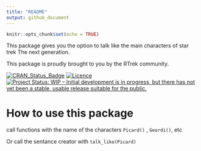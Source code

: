 ```yaml
---
title: "README"
output: github_document
---
```



```r
knitr::opts_chunk$set(echo = TRUE)
```

This package gives you the option to talk like the main characters
of star trek The next generation. 

This package is proudly brought to you  by the RTrek community. 

[![CRAN_Status_Badge](http://www.r-pkg.org/badges/version/startrek)](https://cran.r-project.org/package=startrek) [![Licence](https://img.shields.io/badge/licence-GPL--3-blue.svg)](https://www.gnu.org/licenses/gpl-3.0.en.html)[![Project Status: WIP – Initial development is in progress, but there has not yet been a stable, usable release suitable for the public.](http://www.repostatus.org/badges/latest/wip.svg)](http://www.repostatus.org/#wip)


# How to use this package

call functions with the name of the characters
`Picard()` , `Geordi()`, etc

Or call the sentance creator with 
`talk_like(Picard)`

